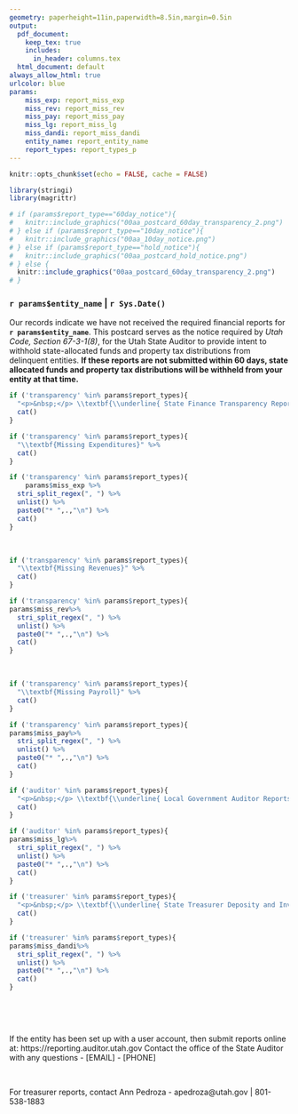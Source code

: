 ---
geometry: paperheight=11in,paperwidth=8.5in,margin=0.5in
output:
  pdf_document: 
    keep_tex: true
    includes:
      in_header: columns.tex
  html_document: default
always_allow_html: true
urlcolor: blue
params:
    miss_exp: report_miss_exp
    miss_rev: report_miss_rev
    miss_pay: report_miss_pay
    miss_lg: report_miss_lg
    miss_dandi: report_miss_dandi
    entity_name: report_entity_name
    report_types: report_types_p
---
\pagenumbering{gobble}

```{r setup, include=FALSE}
knitr::opts_chunk$set(echo = FALSE, cache = FALSE)
```

```{r}
library(stringi)
library(magrittr)
```


```{r out.width = "550px", out.align="center"}
# if (params$report_type=="60day_notice"){
#   knitr::include_graphics("00aa_postcard_60day_transparency_2.png")
# } else if (params$report_type=="10day_notice"){
#   knitr::include_graphics("00aa_10day_notice.png")
# } else if (params$report_type=="hold_notice"){
#   knitr::include_graphics("00aa_postcard_hold_notice.png")
# } else {
  knitr::include_graphics("00aa_postcard_60day_transparency_2.png")
# }

```

### \hfill __`r params$entity_name`__ | `r Sys.Date()`

Our records indicate we have not received the required financial reports for **`r params$entity_name`**. This postcard serves as the notice required by *Utah Code, Section 67-3-1(8)*, for the Utah State Auditor to provide intent to withhold state-allocated funds and property tax distributions from delinquent entities. **If these reports are not submitted within 60 days, state allocated funds and property tax distributions will be withheld from your entity at that time.**


```{r, comment=NA, results='asis'}
if ('transparency' %in% params$report_types){
  "<p>&nbsp;</p> \\textbf{\\underline{ State Finance Transparency Reports}}" %>%
  cat()
}
```

:::::: {.cols data-latex=""}

::: {.col data-latex="{0.30\textwidth}"}

```{r, comment=NA, results='asis'}
if ('transparency' %in% params$report_types){
  "\\textbf{Missing Expenditures}" %>%
  cat()
}
```
<!-- # ```{r, comment=NA, results='asis', fig.align='center'} -->
<!-- # params$miss_rev%>% -->
<!-- #   stri_split_regex(", ") %>% -->
<!-- #   unlist() %>% -->
<!-- #   paste0("* ",.,"\n") %>% -->
<!-- #   cat() -->
<!-- # ``` -->
<!-- # } -->

```{r, comment=NA, results='asis'}
if ('transparency' %in% params$report_types){
    params$miss_exp %>%
  stri_split_regex(", ") %>%
  unlist() %>%
  paste0("* ",.,"\n") %>%
  cat()
}

```
:::

::: {.col data-latex="{0.05\textwidth}"}
\ 
<!-- an empty Div (with a white space), serving as
a column separator -->
:::

::: {.col data-latex="{0.30\textwidth}"}
```{r, comment=NA, results='asis'}
if ('transparency' %in% params$report_types){
  "\\textbf{Missing Revenues}" %>%
  cat()
}
```

```{r, comment=NA, results='asis', fig.align='center'}
if ('transparency' %in% params$report_types){
params$miss_rev%>%
  stri_split_regex(", ") %>%
  unlist() %>%
  paste0("* ",.,"\n") %>%
  cat()
}
```
:::

::: {.col data-latex="{0.05\textwidth}"}
\ 
<!-- an empty Div (with a white space), serving as
a column separator -->
:::

::: {.col data-latex="{0.30\textwidth}"}
```{r, comment=NA, results='asis'}
if ('transparency' %in% params$report_types){
  "\\textbf{Missing Payroll}" %>%
  cat()
}
```

```{r, comment=NA, results='asis'}
if ('transparency' %in% params$report_types){
params$miss_pay%>%
  stri_split_regex(", ") %>%
  unlist() %>%
  paste0("* ",.,"\n") %>%
  cat()
}
```
:::

::::::

```{r, comment=NA, results='asis'}
if ('auditor' %in% params$report_types){
  "<p>&nbsp;</p> \\textbf{\\underline{ Local Government Auditor Reports}}" %>%
  cat()
}
```


```{r, comment=NA, results='asis'}
if ('auditor' %in% params$report_types){
params$miss_lg%>%
  stri_split_regex(", ") %>%
  unlist() %>%
  paste0("* ",.,"\n") %>%
  cat()
}
```




```{r, comment=NA, results='asis'}
if ('treasurer' %in% params$report_types){
  "<p>&nbsp;</p> \\textbf{\\underline{ State Treasurer Deposity and Investment Reports}}" %>%
  cat()
}
```

```{r, comment=NA, results='asis'}
if ('treasurer' %in% params$report_types){
params$miss_dandi%>%
  stri_split_regex(", ") %>%
  unlist() %>%
  paste0("* ",.,"\n") %>%
  cat()
}
```




<p>&nbsp;</p>
<p>&nbsp;</p>
If the entity has been set up with a user account, then submit reports online at: https://reporting.auditor.utah.gov
Contact the office of the State Auditor with any questions - [EMAIL] - [PHONE]
<p>&nbsp;</p>
For treasurer reports, contact Ann Pedroza -  apedroza@utah.gov | 801-538-1883

